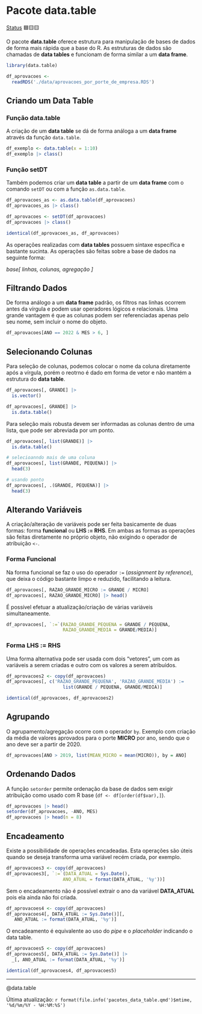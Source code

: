 # Pacote data.table

[Status](convencoes.html#status-do-material) 🟦🟨🟨

O pacote **data.table** oferece estrutura para manipulação de bases de dados de forma mais rápida que a base do R. As estruturas de dados são chamadas de **data tables** e funcionam de forma similar a um **data frame**.

```r
library(data.table)

df_aprovacoes <-
  readRDS('./data/aprovacoes_por_porte_de_empresa.RDS')
```

## Criando um Data Table

### Função data.table

A criação de um **data table** se dá de forma análoga a um **data frame** através da função `data.table`.

```r
df_exemplo <- data.table(x = 1:10)
df_exemplo |> class()
```

### Função setDT

Também podemos criar um **data table** a partir de um **data frame** com o comando `setDT` ou com a função `as.data.table`.

```r
df_aprovacoes_as <- as.data.table(df_aprovacoes)
df_aprovacoes_as |> class()

df_aprovacoes <- setDT(df_aprovacoes)
df_aprovacoes |> class()

identical(df_aprovacoes_as, df_aprovacoes)
```

As operações realizadas com **data tables** possuem sintaxe específica e bastante sucinta. As operações são feitas sobre a base de dados na seguinte forma:

*base[ linhas, colunas, agregação ]*

## Filtrando Dados

De forma análogo a um **data frame** padrão, os filtros nas linhas ocorrem antes da vírgula e podem usar operadores lógicos e relacionais. Uma grande vantagem é que as colunas podem ser referenciadas apenas pelo seu nome, sem incluir o nome do objeto.

```r
df_aprovacoes[ANO == 2022 & MES > 6, ]
```

## Selecionando Colunas

Para seleção de colunas, podemos colocar o nome da coluna diretamente após a vírgula, porém o reotrno é dado em forma de vetor e não mantém a estrutura do **data table**.

```r
df_aprovacoes[, GRANDE] |> 
  is.vector()

df_aprovacoes[, GRANDE] |> 
  is.data.table()
```

Para seleção mais robusta devem ser informadas as colunas dentro de uma lista, que pode ser abreviada por um ponto.

```r
df_aprovacoes[, list(GRANDE)] |> 
  is.data.table()

# selecioanndo mais de uma coluna
df_aprovacoes[, list(GRANDE, PEQUENA)] |> 
  head(3)

# usando ponto
df_aprovacoes[, .(GRANDE, PEQUENA)] |> 
  head(3)
```

## Alterando Variáveis

A criação/alteração de variáveis pode ser feita basicamente de duas formas: forma **funcional** ou **LHS := RHS**. Em ambas as formas as operações são feitas diretamente no próprio objeto, não exigindo o operador de atribuição `<-`.

### Forma Funcional

Na forma funcional se faz o uso do operador `:=` (*assignment by reference*), que deixa o código bastante limpo e reduzido, facilitando a leitura.

```r
df_aprovacoes[, RAZAO_GRANDE_MICRO := GRANDE / MICRO]
df_aprovacoes[, RAZAO_GRANDE_MICRO] |> head()
```

É possível efetuar a atualização/criação de várias variáveis simultaneamente.

```r
df_aprovacoes[, `:=`(RAZAO_GRANDE_PEQUENA = GRANDE / PEQUENA,
                     RAZAO_GRANDE_MEDIA = GRANDE/MEDIA)]
```

### Forma LHS := RHS

Uma forma alternativa pode ser usada com dois "vetores", um com as variáveis a serem criadas e outro com os valores a serem atribuídos.

```r
df_aprovacoes2 <- copy(df_aprovacoes)
df_aprovacoes[, c('RAZAO_GRANDE_PEQUENA', 'RAZAO_GRANDE_MEDIA') :=
                     list(GRANDE / PEQUENA, GRANDE/MEDIA)]

identical(df_aprovacoes, df_aprovacoes2)
```

## Agrupando

O agrupamento/agregação ocorre com o operador `by`. Exemplo com criação da média de valores aprovados para o porte **MICRO** por ano, sendo que o ano deve ser a partir de 2020.

```r
df_aprovacoes[ANO > 2019, list(MEAN_MICRO = mean(MICRO)), by = ANO]
```

## Ordenando Dados

A função `setorder` permite ordenação da base de dados sem exigir atribuição como usado com R base (`df <- df[order(df$var),]`).

```r
df_aprovacoes |> head()
setorder(df_aprovacoes, -ANO, MES)
df_aprovacoes |> head(n = 8)
```

## Encadeamento

Existe a possibilidade de operações encadeadas. Esta operações são úteis quando se deseja transforma uma variável recém criada, por exemplo.

```r
df_aprovacoes3 <- copy(df_aprovacoes)
df_aprovacoes3[, `:=`(DATA_ATUAL = Sys.Date(),
                     ANO_ATUAL = format(DATA_ATUAL, '%y'))]
```

Sem o encadeamento não é possível extrair o ano da variável **DATA_ATUAL** pois ela ainda não foi criada.

```r
df_aprovacoes4 <- copy(df_aprovacoes)
df_aprovacoes4[, DATA_ATUAL := Sys.Date()][,
   ANO_ATUAL := format(DATA_ATUAL, '%y')]
```

O encadeamento é equivalente ao uso do *pipe* e o *placeholder* indicando o data table.

```r
df_aprovacoes5 <- copy(df_aprovacoes)
df_aprovacoes5[, DATA_ATUAL := Sys.Date()] |> 
  _[, ANO_ATUAL := format(DATA_ATUAL, '%y')]

identical(df_aprovacoes4, df_aprovacoes5)
```

------------------------------------------------------------------------
@data.table

Última atualização: `r format(file.info('pacotes_data_table.qmd')$mtime, '%d/%m/%Y - %H:%M:%S')`
